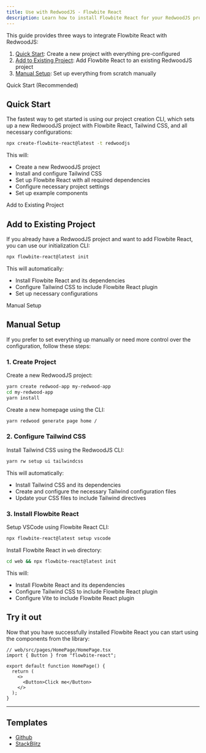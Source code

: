 ```yaml
---
title: Use with RedwoodJS - Flowbite React
description: Learn how to install Flowbite React for your RedwoodJS project and start developing modern full-stack web applications
---
```


This guide provides three ways to integrate Flowbite React with RedwoodJS:

1. [Quick Start](#quick-start): Create a new project with everything pre-configured
2. [Add to Existing Project](#add-to-existing-project): Add Flowbite React to an existing RedwoodJS project
3. [Manual Setup](#manual-setup): Set up everything from scratch manually

<TextDivider>Quick Start (Recommended)</TextDivider>

## Quick Start

The fastest way to get started is using our project creation CLI, which sets up a new RedwoodJS project with Flowbite React, Tailwind CSS, and all necessary configurations:

```bash
npx create-flowbite-react@latest -t redwoodjs
```

This will:

- Create a new RedwoodJS project
- Install and configure Tailwind CSS
- Set up Flowbite React with all required dependencies
- Configure necessary project settings
- Set up example components

<TextDivider>Add to Existing Project</TextDivider>

## Add to Existing Project

If you already have a RedwoodJS project and want to add Flowbite React, you can use our initialization CLI:

```bash
npx flowbite-react@latest init
```

This will automatically:

- Install Flowbite React and its dependencies
- Configure Tailwind CSS to include Flowbite React plugin
- Set up necessary configurations

<TextDivider>Manual Setup</TextDivider>

## Manual Setup

If you prefer to set everything up manually or need more control over the configuration, follow these steps:

### 1. Create Project

Create a new RedwoodJS project:

```bash
yarn create redwood-app my-redwood-app
cd my-redwood-app
yarn install
```

Create a new homepage using the CLI:

```bash
yarn redwood generate page home /
```

### 2. Configure Tailwind CSS

Install Tailwind CSS using the RedwoodJS CLI:

```bash
yarn rw setup ui tailwindcss
```

This will automatically:

- Install Tailwind CSS and its dependencies
- Create and configure the necessary Tailwind configuration files
- Update your CSS files to include Tailwind directives

### 3. Install Flowbite React

Setup VSCode using Flowbite React CLI:

```bash
npx flowbite-react@latest setup vscode
```

Install Flowbite React in `web` directory:

```bash
cd web && npx flowbite-react@latest init
```

This will:

- Install Flowbite React and its dependencies
- Configure Tailwind CSS to include Flowbite React plugin
- Configure Vite to include Flowbite React plugin

## Try it out

Now that you have successfully installed Flowbite React you can start using the components from the library:

```tsx
// web/src/pages/HomePage/HomePage.tsx
import { Button } from "flowbite-react";

export default function HomePage() {
  return (
    <>
      <Button>Click me</Button>
    </>
  );
}
```

<hr />

## Templates

- [Github](https://github.com/themesberg/flowbite-react-template-redwoodjs)
- [StackBlitz](https://stackblitz.com/edit/flowbite-react-template-redwoodjs)
